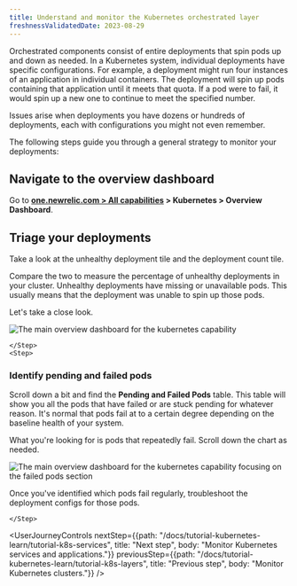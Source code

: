 ```yaml
---
title: Understand and monitor the Kubernetes orchestrated layer
freshnessValidatedDate: 2023-08-29
---
```





Orchestrated components consist of entire deployments that spin pods up and down as needed. In a Kubernetes system, individual deployments have specific configurations. For example, a deployment might run four instances of an application in individual containers. The deployment will spin up pods containing that application until it meets that quota. If a pod were to fail, it would spin up a new one to continue to meet the specified number.

Issues arise when deployments you have dozens or hundreds of deployments, each with configurations you might not even remember.

The following steps guide you through a general strategy to monitor your deployments:

<Steps>
    <Step>
    
## Navigate to the overview dashboard

Go to <DNT>**[one.newrelic.com > All capabilities](https://one.newrelic.com/all-capabilities) > Kubernetes > Overview Dashboard**</DNT>.         
    </Step>
    <Step>

## Triage your deployments

Take a look at the unhealthy deployment tile and the deployment count tile. 

Compare the two to measure the percentage of unhealthy deployments in your cluster. Unhealthy deployments have missing or unavailable pods. This usually means that the deployment was unable to spin up those pods.

Let's take a close look.

<img
    title="tutorialOverviewdashboard"
    alt="The main overview dashboard for the kubernetes capability"
    src={tutorialOverviewDeployments}
/>

    </Step>
    <Step>
        
### Identify pending and failed pods

Scroll down a bit and find the <DNT>**Pending and Failed Pods**</DNT> table. This table will show you all the pods that have failed or are stuck pending for whatever reason. It's normal that pods fail at to a certain degree depending on the baseline health of your system. 

What you're looking for is pods that repeatedly fail. Scroll down the chart as needed. 

<img
    title="tutorialOverviewFailed"
    alt="The main overview dashboard for the kubernetes capability focusing on the failed pods section"
    src={tutorialOverviewFailed}
/>

Once you've identified which pods fail regularly, troubleshoot the deployment configs for those pods.

    </Step>
</Steps>

<UserJourneyControls
    nextStep={{path: "/docs/tutorial-kubernetes-learn/tutorial-k8s-services", title: "Next step", body: "Monitor Kubernetes services and applications."}}
    previousStep={{path: "/docs/tutorial-kubernetes-learn/tutorial-k8s-layers", title: "Previous step", body: "Monitor Kubernetes clusters."}}
/>